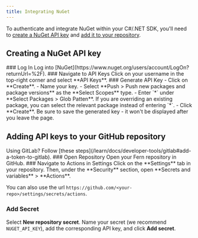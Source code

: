 ```yaml
---
title: Integrating NuGet
---
```


To authenticate and integrate NuGet within your C#/.NET SDK, you'll need to [create a NuGet API key](/learn/sdks/package-managers/nuget#creating-a-nuget-api-key) and [add it to your repository](/learn/sdks/package-managers/nuget#adding-api-keys-to-your-github-repository). 

## Creating a NuGet API key
<Steps>
### Log In
Log into [NuGet](https://www.nuget.org/users/account/LogOn?returnUrl=%2F). 
### Navigate to API Keys
Click on your username in the top-right corner and select **API Keys**. 
### Generate API Key
- Click on **Create**. 
- Name your key. 
- Select **Push > Push new packages and package versions** as the **Select Scopes** type.
- Enter `*` under **Select Packages > Glob Patten**. 
  <Tip title="Replacing an existing NuGet package">
    If you are overriding an existing package, you can select the relevant package instead of entering `*`. 
  </Tip>
- Click **Create**. 

<Note title='Save your API key'>
Be sure to save the generated key - it won't be displayed after you leave the page. 
</Note>
</Steps>

## Adding API keys to your GitHub repository
<Info>
Using GitLab? Follow [these steps](/learn/docs/developer-tools/gitlab#add-a-token-to-gitlab). 
</Info>
<Steps>
### Open Repository
Open your Fern repository in GitHub.
### Navigate to Actions in Settings
Click on the **Settings** tab in your repository. Then, under the **Security** section, open **Secrets and variables** > **Actions**. 

You can also use the url `https://github.com/<your-repo>/settings/secrets/actions`.
### Add Secret
Select **New repository secret**. Name your secret (we recommend `NUGET_API_KEY`), add the corresponding API key, and click **Add secret**. 
</Steps>